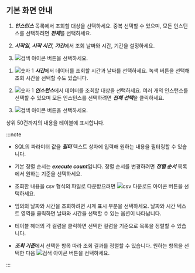 ## 기본 화면 안내

<ProdImg img='db-database-sql-stat.png' desc='SQL 통계' />

<Xclude product='postgresql,mysql'>

1. ***인스턴스*** 목록에서 조회할 대상을 선택하세요. 중복 선택할 수 있으며, 모든 인스턴스를 선택하려면 ***전체***를 선택하세요.

1. ***시작일***, ***시작 시간***, ***기간***에서 조회 날짜와 시간, 기간을 설정하세요.

1. ![검색 아이콘](/img/ico-btn-search.png) 버튼을 선택하세요.

</Xclude>

<InDoc product='postgresql,mysql'>

1. ![숫자 1](/img/number-01.png) ***시간***에서 데이터를 조회할 시간과 날짜를 선택하세요. 녹색 버튼을 선택해 조회 시간을 선택할 수도 있습니다.

1. ![숫자 1](/img/number-01.png) ***인스턴스***에서 데이터를 조회할 대상을 선택하세요. 여러 개의 인스턴스를 선택할 수 있으며 모든 인스턴스를 선택하려면 ***전체 선택***을 클릭하세요.

1. ![검색 아이콘](/img/ico-btn-search.png) 버튼을 선택하세요.

</InDoc>

상위 50건까지의 내용을 테이블에 표시합니다.

:::note

<Xclude product='postgresql,mysql'>

* SQL의 파라미터 값을 ***필터*** 텍스트 상자에 입력해 원하는 내용을 필터링할 수 있습니다.

* 기본 정렬 순서는 ***execute count***입니다. 정렬 순서를 변경하려면 ***정렬 순서*** 목록에서 원하는 기준을 선택하세요.

* 조회한 내용을 csv 형식의 파일로 다운받으려면 ![csv 다운로드 아이콘](/img/ic-csv-download-ms.svg) 버튼을 선택하세요.

</Xclude>

<InDoc product='postgresql,mysql'>

* 임의의 날짜와 시간을 조회하려면 시계 표시 부분을 선택하세요. 날짜와 시간 텍스트 영역을 클릭하면 날짜와 시간을 선택할 수 있는 옵션이 나타납니다.

* 테이블 헤더의 각 컬럼을 클릭하면 선택한 컬럼을 기준으로 목록을 정렬할 수 있습니다.

* ***조회 기준***에서 선택한 항목 따라 조회 결과를 정렬할 수 있습니다. 원하는 항목을 선택한 다음 ![검색 아이콘](/img/ico-btn-search.png) 버튼을 선택하세요.

</InDoc>

:::
